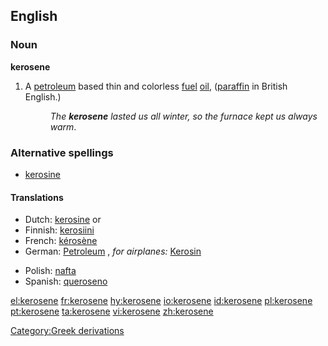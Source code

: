 ==English==

===Noun===
{{wikipedia}}
'''kerosene'''

# {{US}} A [[petroleum]] based thin and colorless [[fuel]] [[oil]],  ([[paraffin]] in British English.)
#: ''The '''kerosene''' lasted us all winter, so the furnace kept us always warm''.

===Alternative spellings===
*[[kerosine]]

====Translations====
{{top}}
*Dutch: [[kerosine#Dutch|kerosine]] {{m}} or {{f}}
*Finnish: [[kerosiini]]
*French: [[kérosène]] {{m}}
*German: [[Petroleum]] {{n}}, ''for airplanes:'' [[Kerosin]] {{n}}
{{mid}}
*Polish: [[nafta]] {{f}}
*Spanish: [[queroseno]] {{m}}
{{bottom}}

[[Category:Greek derivations]]

[[el:kerosene]]
[[fr:kerosene]]
[[hy:kerosene]]
[[io:kerosene]]
[[id:kerosene]]
[[pl:kerosene]]
[[pt:kerosene]]
[[ta:kerosene]]
[[vi:kerosene]]
[[zh:kerosene]]